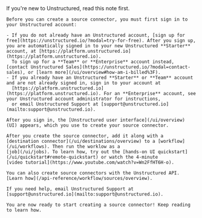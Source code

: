 <Note>
    If you're new to Unstructured, read this note first.
    
    Before you can create a source connector, you must first sign in to your Unstructured account:
    
    - If you do not already have an Unstructured account, [sign up for free](https://unstructured.io/?modal=try-for-free). After you sign up, you are automatically signed in to your new Unstructured **Starter** account, at [https://platform.unstructured.io](https://platform.unstructured.io). 
      To sign up for a **Team** or **Enterprise** account instead, [contact Unstructured Sales](https://unstructured.io/?modal=contact-sales), or [learn more](/ui/overview#how-am-i-billed%3F).
    - If you already have an Unstructured **Starter** or **Team** account and are not already signed in, sign in to your account at 
      [https://platform.unstructured.io](https://platform.unstructured.io). For an **Enterprise** account, see your Unstructured account administrator for instructions, 
      or email Unstructured Support at [support@unstructured.io](mailto:support@unstructured.io).

    After you sign in, the [Unstructured user interface](/ui/overview) (UI) appears, which you use to create your source connector.
    
    After you create the source connector, add it along with a 
    [destination connector](/ui/destinations/overview) to a [workflow](/ui/workflows). Then run the worklow as a 
    [job](/ui/jobs). To learn how, try out the [hands-on UI quickstart](/ui/quickstart#remote-quickstart) or watch the 4-minute 
    [video tutorial](https://www.youtube.com/watch?v=Wn2FfHT6H-o).

    You can also create source connectors with the Unstructured API. 
    [Learn how](/api-reference/workflow/sources/overview).
    
    If you need help, email Unstructured Support at [support@unstructured.io](mailto:support@unstructured.io).

    You are now ready to start creating a source connector! Keep reading to learn how.
</Note>